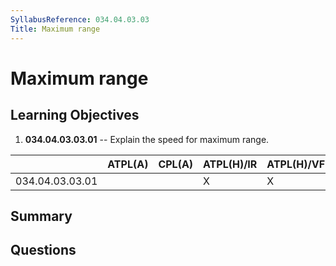 ```yaml
---
SyllabusReference: 034.04.03.03
Title: Maximum range
---
```


# Maximum range

## Learning Objectives

1. **034.04.03.03.01** -- Explain the speed for maximum range.

|                 | ATPL(A) | CPL(A) | ATPL(H)/IR | ATPL(H)/VFR | CPL(H) | IR  | CBIR(A) |
| --------------- | ------- | ------ | ---------- | ----------- | ------ | --- | ------- |
| 034.04.03.03.01 |         |        | X          | X           |        |     |         |

## Summary

## Questions
